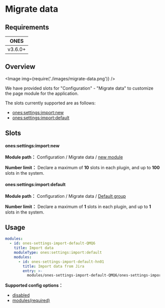
# Migrate data

## Requirements

|  ONES   |
| :-----: |
| v3.6.0+ |

## Overview

<Image img={require('./images/migrate-data.png')} />

We have provided slots for "Configuration" - "Migrate data" to customize the page module for the application.

The slots currently supported are as follows:

- [ones:settings:import:new](#onessettingsimportnew)
- [ones:settings:import:default](#onessettingsimportdefault)

## Slots

#### ones:settings:import:new

**Module path：** Configuration / Migrate data / [new module](../index.mdx#slot-hierarchy)

**Number limit：** Declare a maximum of **10** slots in each plugin, and up to **100** slots in the system.

#### ones:settings:import:default

**Module path：** Configuration / Migrate data / [Default group](../index.mdx#slot-hierarchy)

**Number limit：** Declare a maximum of **1** slots in each plugin, and up to **1** slots in the system.

## Usage

```yaml
modules:
  - id: ones-settings-import-default-QMQ6
    title: Import data
    moduleType: ones:settings:import:default
    modules:
      - id: ones-settings-import-default-hn01
        title: Import data from Jira
        entry: >-
          modules/ones-settings-import-default-QMQ6/ones-settings-import-default-hn01/index.html
```

**Supported config options：**

- [disabled](../../../../../reference/config/plugin.yaml#disabled)
- [modules(required)](../../../../../reference/config/plugin.yaml#subModule)
